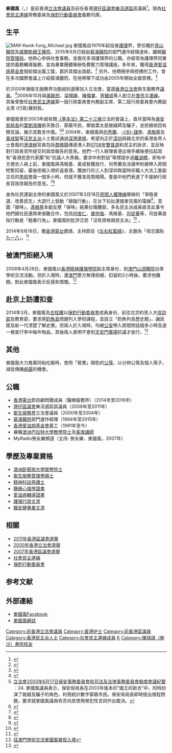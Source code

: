 {{Infobox officeholder
| name          = 麥國風<br>Michael Mak Kwok-fung
| original_name =
| image         = 100101_MAK_Kwok_Fung_Michael.jpg
| image_size    = 
| caption       = 
| office        = [[灣仔區議會|灣仔區議會]]區議員
| term_start    = 2008年1月1日
| term_end      = 2011年12月31日
| predecessor   = [[黃英琦|黃英琦]]
| successor     = [[白韻琹|白韻琹]]
| constituency  = [[樂活_(選區)|樂活]]
| office2       = [[File:Legco.svg|20px]] [[香港立法會|香港立法會]][[香港立法會議員列表|議員]]
| term_start2   = 2000年10月1日
| term_end2     = 2004年9月30日
| predecessor2  = [[何敏嘉|何敏嘉]]
| successor2    = [[李國麟_(議員)|李國麟]]
| constituency2 = [[衛生服務界功能界別|衛生服務界]]
| birth_date    = {{Birth date and age|1955|8|23}}
| birth_place   = {{HKG-1945}}
  祖籍： 廣東省清遠市
| death_date    = 
| death_place   = 
| nationality   = {{CNHK}}
| party         = {{LSD}}
| occupation    = 
}}
'''麥國風'''（{{lang-en|Michael Mak Kwok-fung}}，{{bd|1955年|8月23日|||M麥}}）是前香港[[香港特別行政區立法會|立法會議員]]及前任香港[[灣仔區議會|灣仔區議會]][[樂活_(選區)|樂活選區]]區議員<ref>{{Cite web |url=http://www.1to99.org/map.php?zone=B07 |title=2007年香港區議會選舉，麥國風及其兩位對手: 黃瑞華 及 梁志培。 |accessdate=2007-11-24 |archive-date=2007-11-17 |archive-url=https://web.archive.org/web/20071117204146/http://www.1to99.org/map.php?zone=B07 |dead-url=no }}</ref>。現為[[社會民主連線|社會民主連線]]常務委員及[[保釣行動委員會|保釣行動委員會]]義務司庫。

==生平==
[[File:MAK-Kwok-fung_Michael.jpg|thumb]]
麥國風自1976年起投身[[護理|護理]]界，曾任職於[[青山醫院|青山醫院]]及[[威爾斯親王醫院|威爾斯親王醫院]]，2015年9月已經由[[葵涌醫院|葵涌醫院]]的部門運作經理退休，離開[[醫院管理局|醫院管理局]]。他熱心參與社會事務，並擔任多項護理界的公職，亦經常為護理界同業提供義務輔導服務，並為專業團體舉辦免費壓力管理講座。多年來，獲得[[香港愛滋病基金會|香港愛滋病基金會]]發給傑出義工獎，嘉許其傑出貢獻。<ref>{{Cite web |url=http://makkf.files.wordpress.com/2008/04/080403_02column1_e.jpg |title=4月9日，南華早報報導麥國風獲獎消息 |accessdate=2008-04-16 |archive-date=2018-09-24 |archive-url=https://web.archive.org/web/20180924033900/https://makkf.files.wordpress.com/2008/04/080403_02column1_e.jpg |dead-url=no }}</ref> 另外，他積極參與控煙的工作，曾在多次國際會議上介紹葵涌醫院，在他帶領下成功由2005年開始全面禁煙。<ref>{{Cite web |url=http://www.smokefreeleadingcompany.hk/zh-hant/upload/awardee/217/document/5302c02d8aad9.pdf |title=葵涌醫院 工作小組齊心 協助院友員工戒煙 |access-date=2016-04-22 |archive-url=https://web.archive.org/web/20160507102105/http://www.smokefreeleadingcompany.hk/zh-hant/upload/awardee/217/document/5302c02d8aad9.pdf |archive-date=2016-05-07 |dead-url=yes }}</ref>

於2000年循衛生服務界功能組別選舉加入立法會，當選[[香港立法會|香港立法會]]衛生服務界[[議員|議員]]。<ref>{{Cite web |url=http://www.legco.gov.hk/general/chinese/members/yr00-04/mkf.htm |title=香港立法會議員麥國風 |accessdate=2007-11-21 |archive-date=2007-11-13 |archive-url=https://web.archive.org/web/20071113115211/http://www.legco.gov.hk/general/chinese/members/yr00-04/mkf.htm |dead-url=no }}</ref>2006年10月與[[黃毓民|黃毓民]]、[[梁國雄|梁國雄]]、[[陳偉業|陳偉業]]、[[曾健成|曾健成]]等人創立[[社會民主連線|社會民主連線]]。其後曾擔任[[社會民主連線|社會民主連線]]第一屆行政委員會內務副主席、第二屆行政委員會內務副主席 (行政)兼財政。

麥國風曾於2003年就有關[[香港基本法第二十三條|《基本法》第二十三條]]立法的會議上，直斥當時為[[保安局局長|保安局局長]]的[[葉劉淑儀|葉劉淑儀]]偷天換日、蒙蔽市民，揶揄葉太是裁縫師及騙子，並拒絕收回有關言論，展示其敢言作風。<ref>[http://www.legco.gov.hk/yr02-03/chinese/panels/se/minutes/ajse0617.pdf 立法會2003年6月17日保安事務委員會和司法及法律事務委員會聯席會議紀要] {{Wayback|url=http://www.legco.gov.hk/yr02-03/chinese/panels/se/minutes/ajse0617.pdf |date=20121101235214 }}：24. 麥國風議員表示，保安局局長在2003年版本的“國王的新衣”中，同時扮演了裁縫及騙子的角色，利用統計數字蒙蔽市民。保安局局長即時提出規程問題，要求就麥國風議員有否向其使用冒犯性言詞作出裁決。</ref><ref>{{Cite web |url=http://hk.apple.nextmedia.com/news/art/20030618/3359490 |title=麥國風：葉太是騙子 |accessdate=2016-02-26 |archive-date=2016-03-06 |archive-url=https://web.archive.org/web/20160306050813/http://hk.apple.nextmedia.com/news/art/20030618/3359490 |dead-url=no }}</ref>
2004年，麥國風與[[何秀蘭|何秀蘭]]、[[涂謹申|-{涂}-謹申]]、[[馮檢基|馮檢基]]及[[黃成智|黃成智]]等[[泛民主派|泛民主派]]人士嘗試通過[[深港邊境|深港邊境]]，希望向正於[[深圳|深圳]]與親北京的香港各界人士會面的[[港澳辦|港澳辦]]官員包括[[喬曉陽|喬曉陽]]傳達港人對[[0708年雙普選|0708年雙普選]]和民主的訴求，並反映對行政長官所提交的政改報告的意見。他們一行人辦理香港出境手續後便拉起寫有“香港民意代表團”和“抗議人大黑箱，要求中央對話”等標語步過[[羅湖橋|羅湖橋]]，即有中方便衣人員上前，麥國風與馮檢基、黃成智獲放行，何秀蘭及涂謹申則被帶入房間短暫扣留，最後拒絕入境折返香港。獲放行的三人到深圳與當時任職人大法工委副主任的[[李飞_(官员)|李飛]]會面一個多小時，但就不獲准見喬曉陽。會面中他們表達了不接納行政長官政改報告的意見。<ref>{{Cite news |url=http://news.bbc.co.uk/chinese/trad/hi/newsid_3640000/newsid_3648600/3648663.stm |title=港兩民主派議員入深圳被拒 |date=2004-04-22 |work=BBC中文網 |language=zh-hant |accessdate=2018-10-28 |archive-date=2020-04-29 |archive-url=https://web.archive.org/web/20200429022058/http://news.bbc.co.uk/chinese/trad/hi/newsid_3640000/newsid_3648600/3648663.stm |dead-url=no }}</ref><ref>{{Cite news |url=http://orientaldaily.on.cc/archive/20040423/new/new_a08cnt.html |title=民主派闖關未竟全功 |date=2004-04-23 |work=東方日報 |accessdate=2018-10-28 |archive-date=2018-10-28 |archive-url=https://web.archive.org/web/20181028225649/http://orientaldaily.on.cc/archive/20040423/new/new_a08cnt.html |dead-url=no }}</ref>

身為社民連副主席的麥國風又於2007年3月18日[[民間人權陣線|民間人權陣線]]舉辦的「爭取普選、改善民生」大遊行上發動「搶[[麥克風|咪]]行動」，在台下拉扯連接麥克風的電線<ref>{{Cite web |url=http://youtube.com/watch?v=G_fA3fX8TbE |title=3月18日，社民連成員抗議馮檢基發言 |accessdate=2008-04-16 |archive-date=2012-12-03 |archive-url=https://web.archive.org/web/20121203224219/http://www.youtube.com/watch?v=G_fA3fX8TbE |dead-url=no }}</ref>，意圖「搶咪」，[[馮檢基|馮檢基]]本能反應「保咪」結果拉傷腰部，多名民主派成員直言此事令他們跟社民連將來很難合作，包括[[何俊仁|何俊仁]]、[[單仲偕|單仲偕]]、馮檢基、[[司徒華|司徒華]]等，司徒華直指行動是「粗暴行為」。麥國風則批評泛民「沒有資格做民主派」<ref>{{Cite web |url=http://www.lsd.org.hk/new/index.php?page=440 |title=「3-18」遊行「搶咪手」的麥國風 |accessdate=2007-11-21 |archive-date=2008-09-22 |archive-url=https://web.archive.org/web/20080922043021/http://www.lsd.org.hk/new/index.php?page=440 |dead-url=no }}</ref> 。

2014年9月18日，獲[[香港電台|香港電台]]邀請，主持節目《[[左右紅藍綠|左右紅藍綠]]》，主題為「毋忘國恥[[九一八|九一八]]」。<ref>{{Cite web |url=http://programme.rthk.org.hk/rthk/tv/programme.php?name=tv%2FpentaprismII&d=2014-09-18&p=4101&e=275971&m=episode |title=毋忘國恥九一八 |accessdate=2020-09-23 |archive-date=2016-03-04 |archive-url=https://web.archive.org/web/20160304201011/http://programme.rthk.org.hk/rthk/tv/programme.php?name=tv%2FpentaprismII&d=2014-09-18&p=4101&e=275971&m=episode |dead-url=no }}</ref>

== 被澳門拒絕入境 == 
2008年4月28日，麥國風以[[香港精神護理學院|香港精神護理學院]]副主席身份，到[[澳門|澳門]][[山頂醫院|山頂醫院]]出席學術交流活動。但於入境時，遭[[澳門|澳門]]警方無理拒絕，扣留約2小時後，要求他離開。對此麥國風表示反感和憤慨。<ref>[http://std.stheadline.com/archive/fullstory.asp?andor=or&year1=2008&month1=4&day1=29&year2=2008&month2=4&day2=29&category=all&id=20080429a11&keyword1=&keyword2= 往澳門學術交流麥國風被拒入境]</ref>

== 赴京上訪遭扣查 ==
2014年3月，麥國風及[[古桂耀|古桂耀]]以[[保釣行動委員會|保釣行動委員會]]成員身份，前往北京約見人大[[信訪部|信訪部]]及教育部，要求將[[釣魚島|釣魚島]]問題列入學校課程，並設立「釣魚列島歷史館」，讓民眾及新一代清楚了解史實。但兩人於入境時，均被[[公安|公安]]帶入房間問話個多小時及遂一檢查行李中每件物品，其後兩人表明不會到[[天安門廣場|天安門廣場]]抗議才放行。<ref>{{Cite web |url=http://hk.apple.nextmedia.com/news/art/20140303/18643667 |title=保釣成員赴京上訪遭扣查 |accessdate=2014-09-24 |archive-date=2014-05-09 |archive-url=https://web.archive.org/web/20140509061125/http://hk.apple.nextmedia.com/news/art/20140303/18643667 |dead-url=no }}</ref>

== 其他 ==
麥國風大力推廣同枱吃飯時，使用「鴛鴦」顏色的[[公筷|公筷]]，以分辨公筷及個人筷子，減低傳播[[病菌|病菌]]的機會。

==公職==
* [[香港電台|香港電台]]節目顧問團成員（醫療服務界）（2014年至2016年）
* [[灣仔區議會|灣仔區議會]]樂活選區區議員（2008年至2011年） 
* [[衛生服務界|衛生服務界]]立法會議員（2000年至2004年）
* [[葵涌醫院|葵涌醫院]]部門運作經理（1994年至2015年）
* [[香港愛滋病基金會|香港愛滋病基金會]]義工（1991年至今）
* 兼職[[澳洲巴拉特大學|澳洲巴拉特大學]][[教學|教學]][[院士|院士]]及[[客席|客席]][[講師|講師]]
* MyRadio勞永樂頻道（主持: 勞永樂、麥國風，2007年）

==學歷及專業資格==
* [[澳洲|澳洲]][[卧龍崗大學|卧龍崗大學]][[榮譽院士|榮譽院士]]
* [[衛生|衛生]][[服務|服務]][[管理學|管理學]][[碩士|碩士]]
* [[精神科|精神科]][[註冊護士|註冊護士]]
* [[醫療|醫療]][[心理學|心理學]][[證書|證書]]
* [[愛滋病|愛滋病]][[輔導|輔導]][[證書|證書]]
* [[護理學|護理]][[行政|行政]][[文憑|文憑]]
* [[職安健|職安健]][[專業文憑|專業文憑]]

==相關==
* [[2011年香港區議會選舉|2011年香港區議會選舉]]
* [[2000年香港立法會選舉|2000年香港立法會選舉]]
* [[2007年香港區議會選舉|2007年香港區議會選舉]]
* [[社會民主連線|社會民主連線]]
* [[保釣行動委員會|保釣行動委員會]]

==参考文献==
<div class="references-small">
<references />
</div>

==外部連結==
*[http://www.facebook.com/michaelkfmak 麥國風Facebook]{{dead link|date=2018年5月 |bot=InternetArchiveBot |fix-attempted=yes }}
*[http://makkf.wordpress.com/ 麥國風網誌]{{Wayback|url=http://makkf.wordpress.com/ |date=20080915221920 }}

{{start box}}
{{s-before|[[黃英琦|黃英琦]]}}
{{s-title|[[灣仔區議會|灣仔區議員(樂活)]]|2008年1月1日-2011年12月31日}}
{{s-after|[[白韻琹|白韻琹]]}}
{{p-post|香港}}
{{s-before|首任}}
{{s-title|[[社會民主連線|社會民主連線副主席(行政)]]|2008-2009}}
{{s-after|王學今}}
{{s-before|首任}}
{{s-title|[[社會民主連線|社會民主連線評議會委員]]|2010-}}
{{s-after|現任}}

{{end}}

{{香港特別行政區第二屆立法會議員}}
{{DEFAULTSORT:M}}
[[Category:前香港立法會議員|Category:前香港立法會議員]]
[[Category:香港护士|Category:香港护士]]
[[Category:前香港區議員|Category:前香港區議員]]
[[Category:香港民主派人士|Category:香港民主派人士]]
[[Category:社會民主連線成員|Category:社會民主連線成員]]
[[Category:麥姓|K]]
[[Category:陳瑞祺（喇沙）書院校友|Category:陳瑞祺（喇沙）書院校友]]